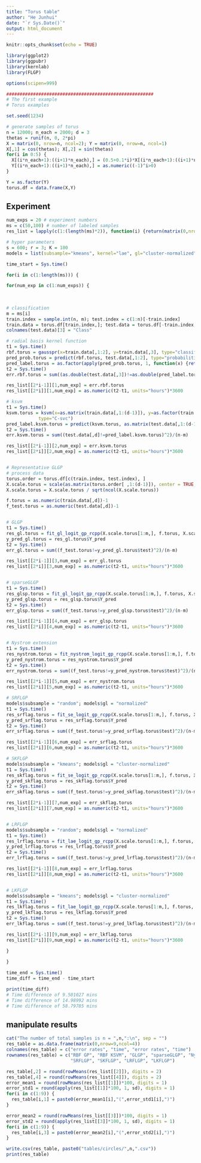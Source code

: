```yaml
---
title: "Torus table"
author: "He Junhui"
date: "`r Sys.Date()`"
output: html_document
---
```


```r
knitr::opts_chunk$set(echo = TRUE)
```

```r
library(ggplot2)
library(ggpubr)
library(kernlab)
library(FLGP)
```

```r
options(scipen=999)
```

```r
#######################################################
# The first example
# Torus examples

set.seed(1234)
```

```r
# generate samples of torus
n = 12000; n_each = 2000; d = 3
thetas = runif(n, 0, 2*pi)
X = matrix(0, nrow=n, ncol=2); Y = matrix(0, nrow=n, ncol=1)
X[,1] = cos(thetas); X[,2] = sin(thetas)
for(i in 0:5) {
  X[(i*n_each+1):((i+1)*n_each),] = (0.5+0.1*i)*X[(i*n_each+1):((i+1)*n_each),]
  Y[(i*n_each+1):((i+1)*n_each),] = as.numeric((-1)^i>0)
}

Y = as.factor(Y)
torus.df = data.frame(X,Y)
```

## Experiment
```r
num_exps = 20 # experiment numbers
ms = c(50,100) # number of labeled samples
res_list = lapply(c(1:(length(ms)*2)), function(i) {return(matrix(0,nrow=9,ncol=num_exps))})
```

```r
# hyper parameters
s = 600; r = 3; K = 100
models = list(subsample="kmeans", kernel="lae", gl="cluster-normalized", root=TRUE)
```


```r
time_start = Sys.time()

for(i in c(1:length(ms))) {

for(num_exp in c(1:num_exps)) {
  
  
  
# classification
m = ms[i]
train.index = sample.int(n, m); test.index = c(1:n)[-train.index]
train.data = torus.df[train.index,]; test.data = torus.df[-train.index,]
colnames(test.data)[3] = "Class"

# radial basis kernel function
t1 = Sys.time()
rbf.torus = gausspr(x=train.data[,1:2], y=train.data[,3], type="classification")
pred_prob.torus = predict(rbf.torus, test.data[,1:2], type="probabilities")
pred_label.torus = as.factor(apply(pred_prob.torus, 1, function(x) {return(which.max(x)-1)}))
t2 = Sys.time()
err.rbf.torus = sum((as.double(test.data[,3])!=as.double(pred_label.torus))^2)/(n-m)

res_list[[2*i-1]][1,num_exp] = err.rbf.torus
res_list[[2*i]][1,num_exp] = as.numeric(t2-t1, units="hours")*3600

# ksvm
t1 = Sys.time()
ksvm.torus = ksvm(x=as.matrix(train.data[,1:(d-1)]), y=as.factor(train.data[,d]), 
            type="C-svc")
pred_label.ksvm.torus = predict(ksvm.torus, as.matrix(test.data[,1:(d-1)]))
t2 = Sys.time()
err.ksvm.torus = sum((test.data[,d]!=pred_label.ksvm.torus)^2)/(n-m)

res_list[[2*i-1]][2,num_exp] = err.ksvm.torus
res_list[[2*i]][2,num_exp] = as.numeric(t2-t1, units="hours")*3600


# Representative GLGP
# process data
torus.order = torus.df[c(train.index, test.index), ]
X.scale.torus = scale(as.matrix(torus.order[ ,1:(d-1)]), center = TRUE, scale = TRUE)
X.scale.torus = X.scale.torus / sqrt(ncol(X.scale.torus))

f.torus = as.numeric(train.data[,d])-1
f_test.torus = as.numeric(test.data[,d])-1


# GLGP
t1 = Sys.time()
res_gl.torus = fit_gl_logit_gp_rcpp(X.scale.torus[1:m,], f.torus, X.scale.torus[(m+1):n,], K, sparse = FALSE, models = models, output_cov = FALSE)
y_pred_gl.torus = res_gl.torus$Y_pred
t2 = Sys.time()
err_gl.torus = sum((f_test.torus!=y_pred_gl.torus$test)^2)/(n-m)

res_list[[2*i-1]][3,num_exp] = err_gl.torus
res_list[[2*i]][3,num_exp] = as.numeric(t2-t1, units="hours")*3600


# sparseGLGP
t1 = Sys.time()
res_glsp.torus = fit_gl_logit_gp_rcpp(X.scale.torus[1:m,], f.torus, X.scale.torus[(m+1):n,], K, threshold = 0.01, sparse = TRUE, models = models, output_cov = FALSE)
y_pred_glsp.torus = res_glsp.torus$Y_pred
t2 = Sys.time()
err_glsp.torus = sum((f_test.torus!=y_pred_glsp.torus$test)^2)/(n-m)

res_list[[2*i-1]][4,num_exp] = err_glsp.torus
res_list[[2*i]][4,num_exp] = as.numeric(t2-t1, units="hours")*3600


# Nystrom extension
t1 = Sys.time()
res_nystrom.torus = fit_nystrom_logit_gp_rcpp(X.scale.torus[1:m,], f.torus, X.scale.torus[(m+1):n,], s, K, models = models, output_cov = FALSE)
y_pred_nystrom.torus = res_nystrom.torus$Y_pred
t2 = Sys.time()
err_nystrom.torus = sum((f_test.torus!=y_pred_nystrom.torus$test)^2)/(n-m)

res_list[[2*i-1]][5,num_exp] = err_nystrom.torus
res_list[[2*i]][5,num_exp] = as.numeric(t2-t1, units="hours")*3600

# SRFLGP
models$subsample = "random"; models$gl = "normalized"
t1 = Sys.time()
res_srflag.torus = fit_se_logit_gp_rcpp(X.scale.torus[1:m,], f.torus, X.scale.torus[(m+1):n,], s, r, K, models = models, output_cov = FALSE)
y_pred_srflag.torus = res_srflag.torus$Y_pred
t2 = Sys.time()
err_srflag.torus = sum((f_test.torus!=y_pred_srflag.torus$test)^2)/(n-m)

res_list[[2*i-1]][6,num_exp] = err_srflag.torus
res_list[[2*i]][6,num_exp] = as.numeric(t2-t1, units="hours")*3600

# SKFLGP
models$subsample = "kmeans"; models$gl = "cluster-normalized"
t1 = Sys.time()
res_skflag.torus = fit_se_logit_gp_rcpp(X.scale.torus[1:m,], f.torus, X.scale.torus[(m+1):n,], s, r, K, models = models, output_cov = FALSE)
y_pred_skflag.torus = res_skflag.torus$Y_pred
t2 = Sys.time()
err_skflag.torus = sum((f_test.torus!=y_pred_skflag.torus$test)^2)/(n-m)

res_list[[2*i-1]][7,num_exp] = err_skflag.torus
res_list[[2*i]][7,num_exp] = as.numeric(t2-t1, units="hours")*3600


# LRFLGP
models$subsample = "random"; models$gl = "normalized"
t1 = Sys.time()
res_lrflag.torus = fit_lae_logit_gp_rcpp(X.scale.torus[1:m,], f.torus, X.scale.torus[(m+1):n,], s, r, K, models = models, output_cov = FALSE)
y_pred_lrflag.torus = res_lrflag.torus$Y_pred
t2 = Sys.time()
err_lrflag.torus = sum((f_test.torus!=y_pred_lrflag.torus$test)^2)/(n-m)

res_list[[2*i-1]][8,num_exp] = err_lrflag.torus
res_list[[2*i]][8,num_exp] = as.numeric(t2-t1, units="hours")*3600


# LKFLGP
models$subsample = "kmeans"; models$gl = "cluster-normalized"
t1 = Sys.time()
res_lkflag.torus = fit_lae_logit_gp_rcpp(X.scale.torus[1:m,], f.torus, X.scale.torus[(m+1):n,], s, r, K, models = models, output_cov = FALSE)
y_pred_lkflag.torus = res_lkflag.torus$Y_pred
t2 = Sys.time()
err_lkflag.torus = sum((f_test.torus!=y_pred_lkflag.torus$test)^2)/(n-m)

res_list[[2*i-1]][9,num_exp] = err_lkflag.torus
res_list[[2*i]][9,num_exp] = as.numeric(t2-t1, units="hours")*3600

}
  
}

time_end = Sys.time()
time_diff = time_end - time_start
```

```r
print(time_diff)
# Time difference of 9.501027 mins
# Time difference of 14.98992 mins
# Time difference of 58.79785 mins
```


## manipulate results
```r
cat("The number of total samples is n = ",n,":\n", sep = "")
res_table = as.data.frame(matrix(0,nrow=9,ncol=4))
colnames(res_table) = c("error rates", "time", "error rates", "time")
rownames(res_table) = c("RBF GP", "RBF KSVM", "GLGP", "sparseGLGP", "Nystrom extension", 
                        "SRFLGP", "SKFLGP", "LRFLGP", "LKFLGP")

res_table[,2] = round(rowMeans(res_list[[2]]), digits = 2)
res_table[,4] = round(rowMeans(res_list[[4]]), digits = 2)
error_mean1 = round(rowMeans(res_list[[1]])*100, digits = 1)
error_std1 = round(apply(res_list[[1]]*100, 1, sd), digits = 1)
for(i in c(1:9)) {
  res_table[i,1] = paste0(error_mean1[i],"(",error_std1[i],")")
}

error_mean2 = round(rowMeans(res_list[[3]])*100, digits = 1)
error_std2 = round(apply(res_list[[3]]*100, 1, sd), digits = 1)
for(i in c(1:9)) {
  res_table[i,3] = paste0(error_mean2[i],"(",error_std2[i],")")
}
```

```r
write.csv(res_table, paste0("tables/circles/",n,".csv"))
print(res_table)
```

